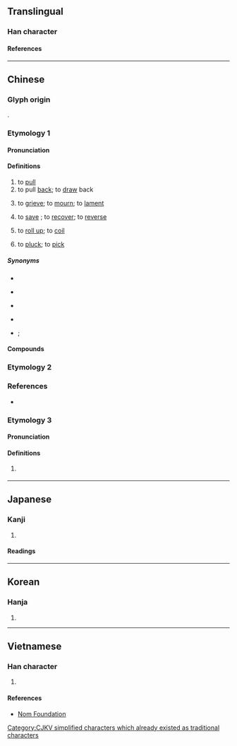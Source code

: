 {{also|輓}}
{{character info}}
{{character info|0x2F8B9}}
==Translingual==

===Han character===
{{Han char|rn=64|rad=手|as=07|sn=10|four=57016|canj=QNAU|ids=⿰扌免}}

====References====
{{Han ref|kx=0432.090|dkj=12111|dj=0781.170|hdz=31886.050|uh=633D|ud=25405|bh=AEBE|bd=44734}}
{{Han ref|uh=2F8B9}}

----

==Chinese==
{{zh-forms}}

===Glyph origin===
{{Han etym}}
{{Han compound|手|alt1=扌|免|ls=psc|c1=s|c2=p}}.

===Etymology 1===

====Pronunciation====
{{zh-pron
|m=wǎn
|c=waan5
|mn=ml:boán/bán
|mn_note=boán - literary; bán - vernacular
|mc=y
|oc=y
|cat=v
}}

====Definitions====
{{zh-hanzi}}

# to [[pull]]
# to pull [[back]]; to [[draw]] back
# {{zh-alt-lb|輓}} to [[grieve]]; to [[mourn]]; to [[lament]] {{gl|a person's death}}
# to [[save]] {{gl|damages, reputation, lost fortune, etc.}}; to [[recover]]; to [[reverse]]
# {{zh-alt-lb|綰}} to [[roll up]]; to [[coil]]
# {{lb|zh|Min Nan}} to [[pluck]]; to [[pick]]
#: {{zh-x|細漢 偷 挽 匏，大漢 偷 牽 牛|one's behavior as a child will be paralleled in adulthood<br>'[[細漢偷挽匏，大漢偷牽牛|if as a child one '''picks''' calabash (and steals them), then as adult one will lead cattle (and steal them) too]]'|MN}}

=====Synonyms=====
* {{s|to pull}}
{{zh-dial|拉}}
{{zh-syn-saurus|拖曳}}
* {{s|to grieve}}
{{zh-syn-saurus|悼念}}
* {{s|to save}} {{zh-l|挽回}}
* {{s|to roll up}} {{zh-l|捲起}}
* {{s|to pluck}} {{zh-l|摘}}; {{q|Hakka}} {{zh-l|拗|tr=-}}

====Compounds====
{{zh-der|共挽鹿車|剝挽|力挽狂瀾|挽回|挽手|挽手兒|挽救|挽歌|挽歌郎|挽留|挽眉毛|挽袖|挽轂|挽面|挽麥子|推挽|遮挽|遮道挽留|鹿車共挽}}

===Etymology 2===
{{zh-see|輓|svt}}

===References===
* {{thcwd|6006}}

===Etymology 3===
====Pronunciation====
{{zh-pron
|c=waan2
|cat=v
}}

====Definitions====
{{zh-hanzi}}

# {{lb|zh|Hong Kong Cantonese|Internet slang|leetspeak}} {{zh-alt form|玩|tr=waan<sup>4-2</sup>}}

{{zh-cat|Intermediate|Death}}

----

==Japanese==

===Kanji===
{{ja-kanji|grade=|rs=手07}}

# {{rfdef|ja|sort=手07}}

====Readings====
{{ja-readings
|goon=もん
|kanon=ばん
|kun=ひ-く
}}

----

==Korean==

===Hanja===
{{ko-hanja|hangeul=만}}

# {{rfdef|ko|sort=手07}}

----

==Vietnamese==

===Han character===
{{vi-readings|reading=vãn|rs=手07}}

# {{rfdef|vi|sort=手07}}

====References====
* [http://nomfoundation.org/common/nom_details.php?codepoint=633d Nom Foundation]

[[Category:CJKV simplified characters which already existed as traditional characters]]